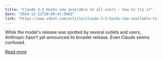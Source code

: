 ```yaml
---
title: "Claude 3.5 Haiku now available to all users - how to try it"
date: "2024-12-12T20:00:47.000Z"
link: "https://www.zdnet.com/article/claude-3-5-haiku-now-available-to-all-users-how-to-try-it/"
---
```


While the model's release was spotted by several outlets and users, Anthropic hasn't yet announced its broader release. Even Claude seems confused.

[Read more](https://www.zdnet.com/article/claude-3-5-haiku-now-available-to-all-users-how-to-try-it/)
